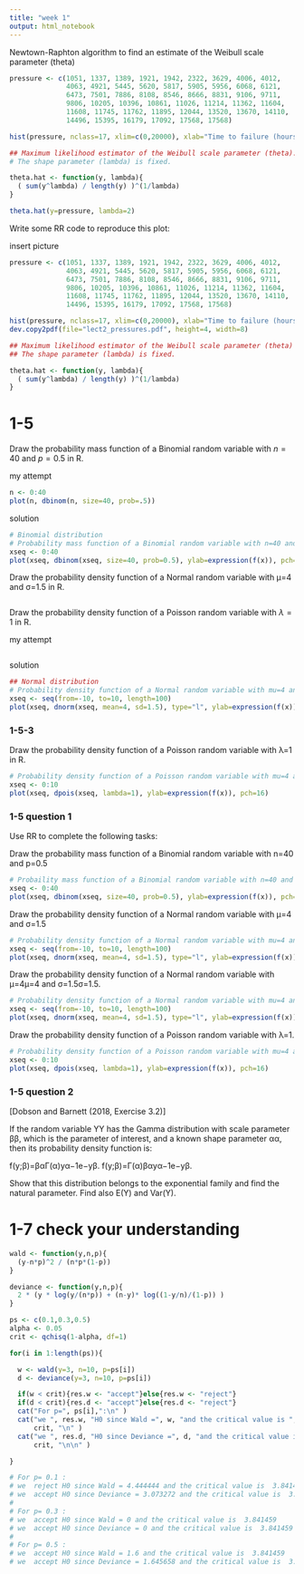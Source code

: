 ```yaml
---
title: "week 1"
output: html_notebook
---
```


Newtown-Raphton algorithm to find an estimate of the Weibull scale parameter (theta)

```r
pressure <- c(1051, 1337, 1389, 1921, 1942, 2322, 3629, 4006, 4012,
              4063, 4921, 5445, 5620, 5817, 5905, 5956, 6068, 6121,
              6473, 7501, 7886, 8108, 8546, 8666, 8831, 9106, 9711,
              9806, 10205, 10396, 10861, 11026, 11214, 11362, 11604,
              11608, 11745, 11762, 11895, 12044, 13520, 13670, 14110,
              14496, 15395, 16179, 17092, 17568, 17568)

hist(pressure, nclass=17, xlim=c(0,20000), xlab="Time to failure (hours)")

## Maximum likelihood estimator of the Weibull scale parameter (theta).
# The shape parameter (lambda) is fixed.

theta.hat <- function(y, lambda){
  ( sum(y^lambda) / length(y) )^(1/lambda)
}

theta.hat(y=pressure, lambda=2)
```

Write some RR code to reproduce this plot:

insert picture

```r
pressure <- c(1051, 1337, 1389, 1921, 1942, 2322, 3629, 4006, 4012,
              4063, 4921, 5445, 5620, 5817, 5905, 5956, 6068, 6121,
              6473, 7501, 7886, 8108, 8546, 8666, 8831, 9106, 9711,
              9806, 10205, 10396, 10861, 11026, 11214, 11362, 11604,
              11608, 11745, 11762, 11895, 12044, 13520, 13670, 14110,
              14496, 15395, 16179, 17092, 17568, 17568)

hist(pressure, nclass=17, xlim=c(0,20000), xlab="Time to failure (hours)")
dev.copy2pdf(file="lect2_pressures.pdf", height=4, width=8)

## Maximum likelihood estimator of the Weibull scale parameter (theta)
## The shape parameter (lambda) is fixed.

theta.hat <- function(y, lambda){
  ( sum(y^lambda) / length(y) )^(1/lambda)
}
```

# 1-5
Draw the probability mass function of a Binomial random variable with $n=40$ and $p=0.5$ in R.

my attempt
```r
n <- 0:40
plot(n, dbinom(n, size=40, prob=.5))
```

solution
```r
# Binomial distribution
# Probability mass function of a Binomial random variable with n=40 and p=0.5
xseq <- 0:40
plot(xseq, dbinom(xseq, size=40, prob=0.5), ylab=expression(f(x)), pch=16)
```

Draw the probability density function of a Normal random variable with μ=4 and σ=1.5 in R.

```r

```

Draw the probability density function of a Poisson random variable with $\lambda = 1$ in R.

my attempt
```r

```

solution
```r
## Normal distribution
# Probability density function of a Normal random variable with mu=4 and sigma=1.5
xseq <- seq(from=-10, to=10, length=100)
plot(xseq, dnorm(xseq, mean=4, sd=1.5), type="l", ylab=expression(f(x)))
```


### 1-5-3
Draw the probability density function of a Poisson random variable with λ=1 in R.
```r
# Probability density function of a Poisson random variable with mu=4 and sigma=1.5
xseq <- 0:10
plot(xseq, dpois(xseq, lambda=1), ylab=expression(f(x)), pch=16)
```


### 1-5 question 1
Use RR to complete the following tasks:

Draw the probability mass function of a Binomial random variable with n=40 and p=0.5

```r
# Probaility mass function of a Binomial random variable with n=40 and p=0.5
xseq <- 0:40
plot(xseq, dbinom(xseq, size=40, prob=0.5), ylab=expression(f(x)), pch=16)
```

Draw the probability density function of a Normal random variable with μ=4 and σ=1.5

```r
# Probability density function of a Normal random variable with mu=4 and sigma=1.5
xseq <- seq(from=-10, to=10, length=100)
plot(xseq, dnorm(xseq, mean=4, sd=1.5), type="l", ylab=expression(f(x)))
```

Draw the probability density function of a Normal random variable with μ=4μ=4 and σ=1.5σ=1.5.

```r
# Probability density function of a Normal random variable with mu=4 and sigma=1.5
xseq <- seq(from=-10, to=10, length=100)
plot(xseq, dnorm(xseq, mean=4, sd=1.5), type="l", ylab=expression(f(x)))
```

Draw the probability density function of a Poisson random variable with λ=1.

```r
# Probability density function of a Poisson random variable with mu=4 and sigma=1.5
xseq <- 0:10
plot(xseq, dpois(xseq, lambda=1), ylab=expression(f(x)), pch=16)
```



### 1-5 question 2
[Dobson and Barnett (2018, Exercise 3.2)]

If the random variable YY has the Gamma distribution with scale parameter ββ, which is the parameter of interest, and a known shape parameter αα, then its probability density function is:

f(y;β)=βαΓ(α)yα−1e−yβ.
f(y;β)=Γ(α)βα​yα−1e−yβ.

Show that this distribution belongs to the exponential family and find the natural parameter. Find also E(Y) and Var(Y).


# 1-7 check your understanding




```r
wald <- function(y,n,p){
  (y-n*p)^2 / (n*p*(1-p))
}

deviance <- function(y,n,p){
  2 * (y * log(y/(n*p)) + (n-y)* log((1-y/n)/(1-p)) )
}

ps <- c(0.1,0.3,0.5)
alpha <- 0.05
crit <- qchisq(1-alpha, df=1)

for(i in 1:length(ps)){

  w <- wald(y=3, n=10, p=ps[i])
  d <- deviance(y=3, n=10, p=ps[i])

  if(w < crit){res.w <- "accept"}else{res.w <- "reject"}
  if(d < crit){res.d <- "accept"}else{res.d <- "reject"}
  cat("For p=", ps[i],":\n" )
  cat("we ", res.w, "H0 since Wald =", w, "and the critical value is ",
      crit, "\n" )
  cat("we ", res.d, "H0 since Deviance =", d, "and the critical value is ",
      crit, "\n\n" )

}

# For p= 0.1 :
# we  reject H0 since Wald = 4.444444 and the critical value is  3.841459
# we  accept H0 since Deviance = 3.073272 and the critical value is  3.841459
#
# For p= 0.3 :
# we  accept H0 since Wald = 0 and the critical value is  3.841459
# we  accept H0 since Deviance = 0 and the critical value is  3.841459
#
# For p= 0.5 :
# we  accept H0 since Wald = 1.6 and the critical value is  3.841459
# we  accept H0 since Deviance = 1.645658 and the critical value is  3.841459
```



